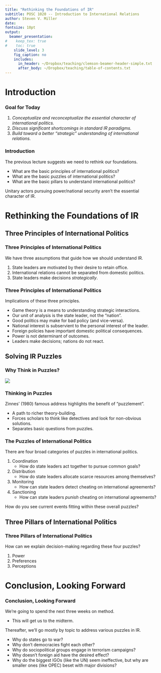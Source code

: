 ```yaml
---
title: "Rethinking the Foundations of IR"
subtitle: POSC 1020 -- Introduction to International Relations
author: Steven V. Miller
date: 
fontsize: 10pt
output:
  beamer_presentation:
#    keep_tex: true
#    toc: true
    slide_level: 3
    fig_caption: no
    includes:
      in_header: ~/Dropbox/teaching/clemson-beamer-header-simple.txt
      after_body: ~/Dropbox/teaching/table-of-contents.txt
---
```


# Introduction
### Goal for Today

1. *Conceptualize and reconceptualize the essential character of international politics.*
2. *Discuss significant shortcomings in standard IR paradigms.*
3. *Build toward a better "strategic" understanding of international relations.*

### Introduction

The previous lecture suggests we need to rethink our foundations.

- What are the basic principles of international politics?
- What are the basic puzzles of international politics?
- What are the basic pillars to understand international politics?

Unitary actors pursuing power/national security aren't the essential character of IR.

# Rethinking the Foundations of IR
## Three Principles of International Politics
### Three Principles of International Politics

We have three assumptions that guide how we should understand IR.

1. State leaders are motivated by their desire to retain office.
2. International relations cannot be separated from domestic politics.
3. State leaders make decisions *strategically*.

### Three Principles of International Politics

Implications of these three principles.

- Game theory is a means to understanding strategic interactions.
- Our unit of analysis is the state leader, not the "nation".
- Good politics may make for bad policy (and vice-versa).
- National interest is subservient to the personal interest of the leader.
- Foreign policies have important domestic political consequences.
- Power is not determinant of outcomes.
- Leaders make decisions; nations do not react.

## Solving IR Puzzles
### Why Think in Puzzles?

![](puzzle.png)

### Thinking in Puzzles

Zinnes' (1980) famous address highlights the benefit of "puzzlement".

- A path to richer theory-building.
- Forces scholars to think like detectives and look for non-obvious solutions.
- Separates basic questions from puzzles.

### The Puzzles of International Politics

There are four broad categories of puzzles in international politics.

1. Coordination
	- How do state leaders act together to pursue common goals?
2. Distribution
	- How do state leaders allocate scarce resources among themselves?
3. Monitoring
	- How can state leaders detect cheating on international agreements?
4. Sanctioning
	- How can state leaders *punish* cheating on international agreements?

How do you see current events fitting within these overall puzzles?

## Three Pillars of International Politics
### Three Pillars of International Politics

How can we explain decision-making regarding these four puzzles?

1. Power
2. Preferences
3. Perceptions

# Conclusion, Looking Forward
### Conclusion, Looking Forward

We're going to spend the next three weeks on method.

- This will get us to the midterm.

Thereafter, we'll go mostly by topic to address various puzzles in IR.

- Why do states go to war?
- Why don't democracies fight each other?
- Why do sociopolitical groups engage in terrorism campaigns?
- Why doesn't foreign aid have the desired effect?
- Why do the biggest IGOs (like the UN) seem ineffective, but why are smaller ones (like OPEC) beset with major divisions?



